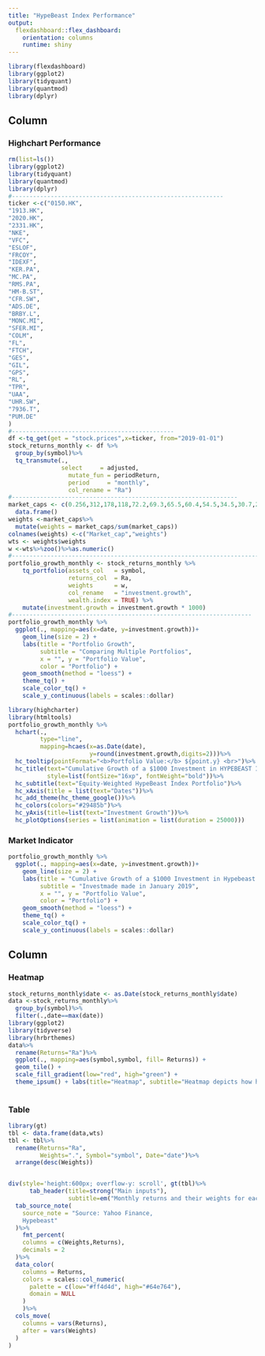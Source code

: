 ---
title: "HypeBeast Index Performance"
output: 
  flexdashboard::flex_dashboard:
    orientation: columns
    runtime: shiny
---

```{r setup, include=FALSE}
library(flexdashboard)
library(ggplot2)
library(tidyquant)
library(quantmod)
library(dplyr)
```
Column {.tabset .tabset-fade data-width=500}
-----------------------------------------------------------------------

### Highchart Performance

```{r}
rm(list=ls())
library(ggplot2)
library(tidyquant)
library(quantmod)
library(dplyr)
#------------------------------------------------------------
ticker <-c("0150.HK",
"1913.HK",
"2020.HK",
"2331.HK",
"NKE",
"VFC",
"ESLOF",
"FRCOY",
"IDEXF",
"KER.PA",
"MC.PA",
"RMS.PA",
"HM-B.ST",
"CFR.SW",
"ADS.DE",
"BRBY.L",
"MONC.MI",
"SFER.MI",
"COLM",
"FL",
"FTCH",
"GES",
"GIL",
"GPS",
"RL",
"TPR",
"UAA",
"UHR.SW",
"7936.T",
"PUM.DE"
)
#----------------------------------------------
df <-tq_get(get = "stock.prices",x=ticker, from="2019-01-01")
stock_returns_monthly <- df %>%
  group_by(symbol)%>%
  tq_transmute(., 
               select     = adjusted, 
                 mutate_fun = periodReturn, 
                 period     = "monthly", 
                 col_rename = "Ra")
#----------------------------------------------------------------
market_caps <- c(0.256,312,178,118,72.2,69.3,65.5,60.4,54.5,34.5,30.7,22.6,19.8,18.7,13.8,12.2,11.3,10.6,8.39,8.31,6.75,5.35,4.83,4.22,3.60,3.48,3.31,2.79,2.69,1.11 )%>%
  data.frame()
weights <-market_caps%>%
  mutate(weights = market_caps/sum(market_caps))
colnames(weights) <-c("Market_cap","weights")
wts <- weights$weights
w <-wts%>%zoo()%>%as.numeric()
#------------------------------------------------------------------------------------
portfolio_growth_monthly <- stock_returns_monthly %>%
    tq_portfolio(assets_col   = symbol, 
                 returns_col  = Ra, 
                 weights      = w, 
                 col_rename   = "investment.growth",
                 wealth.index = TRUE) %>%
    mutate(investment.growth = investment.growth * 1000)
#--------------------------------------------------------------------
portfolio_growth_monthly %>%
  ggplot(., mapping=aes(x=date, y=investment.growth))+
    geom_line(size = 2) +
    labs(title = "Portfolio Growth",
         subtitle = "Comparing Multiple Portfolios",
         x = "", y = "Portfolio Value",
         color = "Portfolio") +
    geom_smooth(method = "loess") +
    theme_tq() +
    scale_color_tq() +
    scale_y_continuous(labels = scales::dollar)

library(highcharter)
library(htmltools)
portfolio_growth_monthly %>%
  hchart(.,
         type="line",
         mapping=hcaes(x=as.Date(date), 
                       y=round(investment.growth,digits=2)))%>%
  hc_tooltip(pointFormat="<b>Portfolio Value:</b> ${point.y} <br>")%>%
  hc_title(text="Cumulative Growth of a $1000 Investment in HYPEBEAST Index",
           style=list(fontSize="16xp", fontWeight="bold"))%>%
  hc_subtitle(text="Equity-Weighted HypeBeast Index Portfolio")%>%
  hc_xAxis(title = list(text="Dates"))%>%
  hc_add_theme(hc_theme_google())%>%
  hc_colors(colors="#29485b")%>%
  hc_yAxis(title=list(text="Investment Growth"))%>%
  hc_plotOptions(series = list(animation = list(duration = 25000)))
```
### Market Indicator
```{r}
portfolio_growth_monthly %>%
  ggplot(., mapping=aes(x=date, y=investment.growth))+
    geom_line(size = 2) +
    labs(title = "Cumulative Growth of a $1000 Investment in Hypebeast Index",
         subtitle = "Investmade made in January 2019",
         x = "", y = "Portfolio Value",
         color = "Portfolio") +
    geom_smooth(method = "loess") +
    theme_tq() +
    scale_color_tq() +
    scale_y_continuous(labels = scales::dollar)

```


Column {data-width=500}
-----------------------------------------------------------------------

### Heatmap

```{r}
stock_returns_monthly$date <- as.Date(stock_returns_monthly$date)
data <-stock_returns_monthly%>%
  group_by(symbol)%>%
  filter(.,date==max(date))
library(ggplot2)
library(tidyverse)
library(hrbrthemes)
data%>%
  rename(Returns="Ra")%>%
  ggplot(., mapping=aes(symbol,symbol, fill= Returns)) + 
  geom_tile() +
  scale_fill_gradient(low="red", high="green") +
  theme_ipsum() + labs(title="Heatmap", subtitle="Heatmap depicts how high or low the return on stock is", x="Symbol", y="Symbol", caption="")
  
```

### Table

```{r}
library(gt)
tbl <- data.frame(data,wts)
tbl <- tbl%>%
  rename(Returns="Ra", 
         Weights=".", Symbol="symbol", Date="date")%>%
  arrange(desc(Weights))


div(style='height:600px; overflow-y: scroll', gt(tbl)%>%
      tab_header(title=strong("Main inputs"), 
                 subtitle=em("Monthly returns and their weights for each stock in the portfolio"))%>%
  tab_source_note(
    source_note = "Source: Yahoo Finance, 
    Hypebeast"
  )%>%
    fmt_percent(
    columns = c(Weights,Returns),
    decimals = 2
  )%>% 
  data_color(
    columns = Returns,
    colors = scales::col_numeric(
      palette = c(low="#ff4d4d", high="#64e764"),
      domain = NULL
    )
    )%>%
  cols_move(
    columns = vars(Returns),
    after = vars(Weights)
  )
)

```

